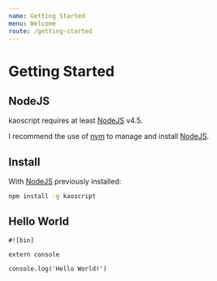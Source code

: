 ```yaml
---
name: Getting Started
menu: Welcome
route: /getting-started
---
```


# Getting Started

## NodeJS

kaoscript requires at least [NodeJS] v4.5.

I recommend the use of [nvm] to manage and install [NodeJS].

## Install

With [NodeJS] previously installed:

```bash
npm install -g kaoscript
```

## Hello World

```kaoscript
#![bin]

extern console

console.log('Hello World!')
```

[nodejs]: https://nodejs.org
[nvm]: https://github.com/nvm-sh/nvm
